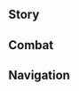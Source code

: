 {{CharacterTabs}}
{{LanguageTabs}}

==Story==
{{VO/Story
|character              = Yaoyao
|language               = ko
|name                   = 요요

<!--Hello-->
|vo_01_01_title         = 첫 만남…
|vo_01_01_subtitle      = Hello
|vo_01_01_file          = VO_{language}{character} Hello.ogg
|vo_01_01_tx            = 잘 부탁해, 난 요요야. 운 좋게 사부님을 만나 가진낭시진군님의 제자가 되었어. 여행하다 힘든 게 있으면 날 불러줘! 참, 나한테 무완자 튀김이 있는데 좀 먹어봐! 하지만 많이 먹으면 안 돼. 기름진 걸 많이 먹으면 몸에 부담이 되니까. 혹시 모자라면 깨끗하게 씻은 무랑 식초도 챙겼으니까 무채무침을 해줄게
|vo_01_01_rm            = Jal butakhae, nan Yoyoya. Un joke sabunimeul manna Gajinnangsijingunnim-ui jejaga doeeosseo. Yeohaenghada himdeun ge isseumyeon nal bulleojwo! Cham, nahante muwanja twigimi inneunde jom meogeobwa! Hajiman mani meogeumyeon an dwae. Gireumjin geol mani meogeumyeon mome budami doenikka. Hoksi mojaramyeon kkaekkeuthage sisseun murang sikchodo chaenggyeosseunikka muchaemuchimeul haejulkke
|vo_01_01_tl            = Please take care of me well, I'm Yaoyao. Luckily, I met master and became Streetward Rambler's disciple. Call me if there are any hardships during your journey! Oh, I have some Fried Radish Balls with me, do try them! But you shouldn't eat too much. If you eat too much oily food, it stresses your body. If it's not enough, I also have cleanly washed radishes and vinegar, I'll make you seasoned shredded radishes.

<!--Chats-->
|vo_02_01_title         = 잡담・도리
|vo_02_01_subtitle      = Chat: Proverbs
|vo_02_01_file          = VO_{language}{character} Chat - Proverbs.ogg
|vo_02_01_tx            = 「반복되는 내일, 내일은 얼마나 많이 있는가…」 아무튼 빨리 움직이자
|vo_02_01_rm            = "Banbokdoeneun naeil, naeireun eolmana mani inneunga..." Amuteun ppalli umjigija
|vo_02_01_tl            = "Repeated tomorrow, how many tomorrows are there..." Anyways, let's move quickly.

|vo_02_02_title         = 잡담・참견
|vo_02_02_subtitle      = Chat: Join In the Fun
|vo_02_02_file          = VO_{language}{character} Chat - Join In the Fun.ogg
|vo_02_02_tx            = 저기서 뭔가 움직이는 것 같은데, 몰래 보고 오면 괜찮겠지!
|vo_02_02_rm            = Jeogiseo mwonga umjigineun geot gateunde, mollae bogo omyeon gwaenchanketji!
|vo_02_02_tl            = It seems like something is moving there, it would be alright if I see it in secret, right!

|vo_02_03_title         = 잡담・선인의 도
|vo_02_03_subtitle      = Chat: Adepti-Seeking
|vo_02_03_file          = VO_{language}{character} Chat - Adepti-Seeking.ogg
|vo_02_03_tx            = 이상하네. 왜 다들 자꾸 선인에 관해 묻는 거야? 선인은 어디에나 있잖아?
|vo_02_03_rm            = Isanghane. Wae dadeul jakku Seonine gwanhae munneun geoya? Seonineun eodiena itjana?
|vo_02_03_tl            = Weird. Why does everyone ask me about Adepti? Adepti are everywhere, aren't they?

<!--Weather-->
|vo_03_01_title         = 비가 올 때…
|vo_03_01_subtitle      = When It Rains
|vo_03_01_file          = VO_{language}{character} When It Rains.ogg
|vo_03_01_tx            = 들어봐, 개구리 우는 소리가 꼭 빗소리에 반주를 넣는 것 같지 않아? 개굴개굴개굴~
|vo_03_01_rm            = Deureobwa, gaeguri uneun soriga kkok bissorie banjureul neonneun geot gachi ana? Gaegulgaegulgaegul~
|vo_03_01_tl            = Listen, isn't the sound of frogs ribbiting like including accompaniment to the rain sounds? Ribbit ribbit ribbit~

|vo_03_02_title         = 번개가 칠 때…
|vo_03_02_subtitle      = When Thunder Strikes
|vo_03_02_file          = VO_{language}{character} When Thunder Strikes.ogg
|vo_03_02_tx            = 으, 으악! 내, 내가 귀를 막아줄게. 무서우면 내 손을 꼭 잡아
|vo_03_02_rm            = Eu, euak! Nae, naega gwireul magajulkke. Museoumyeon nae soneul kkok jaba
|vo_03_02_tl            = A, ah! I, I'll cover your ears. If you're scared, hold my hand tightly.

|vo_03_03_title         = 눈이 올 때…
|vo_03_03_subtitle      = When It Snows
|vo_03_03_file          = VO_{language}{character} When It Snows.ogg
|vo_03_03_tx            = 눈이 온다~! 우선 털외투, 두꺼운 모자랑 목도리를 입어. 자, 장갑도 잘 챙겼으면 이제 가서 눈사람 만들자!
|vo_03_03_rm            = Nuni onda~! Useon teoroetu, dukkeoun mojarang mokdorireul ibeo. Ja, janggapdo jal chaenggyeosseumyeon ije gaseo nunsaram mandeulja!
|vo_03_03_tl            = It's snowing~! First, put on a fur coat, a thick hat, and a scarf. Now, if you packed your gloves as well, let's go and make snowmans now!

|vo_03_04_title         = 햇살이 좋을 때…
|vo_03_04_subtitle      = When the Sun Is Out
|vo_03_04_file          = VO_{language}{character} When the Sun Is Out.ogg
|vo_03_04_tx            = 날씨가 좋네. 우리 리월항 부두로 가보자
|vo_03_04_rm            = Nalssiga jonne. Uri Riwolhang buduro gaboja
|vo_03_04_tl            = The weather is good. Let's go to the Liyue Harbor docks.

|vo_03_05_title         = 강풍이 불 때…
|vo_03_05_subtitle      = When the Wind Is Blowing
|vo_03_05_file          = VO_{language}{character} When the Wind Is Blowing.ogg
|vo_03_05_tx            = 바람에 날아가지 않게 조심해
|vo_03_05_rm            = Barame naragaji anke josimhae
|vo_03_05_tl            = Be careful not to be flown away by the wind.

<!--Greetings-->
|vo_04_01_title         = 아침 인사…
|vo_04_01_subtitle      = Good Morning
|vo_04_01_file          = VO_{language}{character} Good Morning.ogg
|vo_04_01_tx            = 일어날 시간이야~ 아침 다 차렸으니까 서두르… 어, 어? 좀 더 잔다고? 그래, 그럼 5분만 더 자는 거야? 5분 뒤에 다시 깨워줄게~ 에고, 이럴 줄 알았으면 일찍 자라고 할걸…
|vo_04_01_rm            = Ireonal siganiya~ Achim da charyeosseunikka seodureu... Eo, eo? Jom deo jandago? Geurae, geureom obunman deo janeun geoya? Obun dwie dasi kkaewojulkke~ Ego, ireol jul arasseumyeon iljjik jarago halgeol...
|vo_04_01_tl            = It's time to wake up~ I prepared breakfast, so hurr... Huh, huh? You're sleeping a bit more? Okay, then sleep for five more minutes, alright? I'll wake you up again after five minutes~ Sigh, I should have told you to sleep early...

|vo_04_02_title         = 점심 인사…
|vo_04_02_subtitle      = Good Afternoon
|vo_04_02_file          = VO_{language}{character} Good Afternoon.ogg
|vo_04_02_tx            = 명심해~ 점심 먹은 뒤에는 바로 누워서 낮잠 자지 마. 바로 일어나서 모험하는 것도 안 돼. 다 소화에 안 좋거든
|vo_04_02_rm            = Myeongsimhae~ Jeomsim meogeun dwieneun baro nuwoseo najjam jaji ma. Baro ireonaseo moheomhaneun geotto an dwae. Da sohwa'e an jokeodeun
|vo_04_02_tl            = Remember~ Don't go straight into a nap after you eat lunch. You also can't just stand up and go adventuring. They're all not good for digestion.

|vo_04_03_title         = 저녁 인사…
|vo_04_03_subtitle      = Good Evening
|vo_04_03_file          = VO_{language}{character} Good Evening.ogg
|vo_04_03_tx            = 어? 이렇게 늦은 시간에 나가려고? 음… 언제 돌아올 거야? 늦었으니까 조심해야 해~
|vo_04_03_rm            = Eo? Ireoke neujeun sigane nagaryeogo? Eum... eonje doraol geoya? Neujeosseunikka josimhaeya hae~
|vo_04_03_tl            = Huh? You're heading outside this late? Hmm... when are you going to return? It's late, so be careful~

|vo_04_04_title         = 굿나잇…
|vo_04_04_subtitle      = Good Night
|vo_04_04_file          = VO_{language}{character} Good Night.ogg
|vo_04_04_tx            = 잠자리 동화가… 저번에… 어, 어디까지 했더라…. 옛날부터… 삼안오현 선인이, 리월을 지키고 있었는데, 그, 그중… 쿨쿨…
|vo_04_04_rm            = Jamjari donghwaga... jeobeone... eo, eodikkaji haetteora... Yennalbuteo... samanohyeon seonini, Riworeul jikigo isseonneunde, geu, geujung... kulkul...
|vo_04_04_tl            = The bedtime fairy tale... last time... w, where were we... From a long time ago, the Adepti, prepared Liyue, a, and between... Zzz...

<!--About-->
|vo_05_01_title         = 요요 자신에 대해・리월 부두
|vo_05_01_subtitle      = About {character}: The Liyue Docks
|vo_05_01_file          = VO_{language}{character} About {character} - The Liyue Docks.ogg
|vo_05_01_tx            = 그거 알아? 리월항의 부두에는 항상 사람이 넘쳐서 시끌벅적해! 나뭇잎 떨어지는 소리도 들리는 우리 집이랑은 차원이 다르다니까! 그래서 난 시간 날 때마다 부두로 가. 새로 온 배, 따끈따끈한 소식… 그리고 새로운 장난감도 있거든!
|vo_05_01_rm            = Geugeo ara? Riwolhang-ui budueneun hangsang sarami neomchyeoseo sikkeulbeokjeokhae! Namunnip tteoreojineun sorido deullineun uri jibirang'eun chawoni dareudanikka! Geuraeseo nan sigan nal ttaemada buduro ga. Saero on bae, ttakkeunttakkeunhan sosik... geurigo saeroun jangnangamdo ikkeodeun!
|vo_05_01_tl            = Do you know this? In the ports of Liyue Harbor, it's always loud because there are a lot of people around! It's very different from our home where you can even hear leaves falling! So I go to the port whenever I have time. New ships, new news... and there are new toys, too!

|vo_05_02_title         = 요요 자신에 대해・풍족한 의식주
|vo_05_02_friendship    = 4
|vo_05_02_subtitle      = About {character}: Eat Up, Wrap Up
|vo_05_02_file          = VO_{language}{character} About {character} - Eat Up, Wrap Up.ogg
|vo_05_02_tx            = 「재산이 풍족해야 예절을 알고, 먹고 입는 걱정이 없어야 영광과 치욕을 안다」라는 건, 밖에서도 밥을 잘 챙겨 먹고, 옷도 따뜻하게 입고… 어, 어? 그런 뜻이 아니라고? 그럼 무슨 뜻이야?
|vo_05_02_rm            = "Jaesani pungjokhaeya yejeoreul algo, meokko imneun geokjeong'i eopsseoya yeonggwanggwa chiyogeul anda"raneun geon, bakkeseodo babeul jal chaenggyeo meokko, otto ttatteutage ipkko... Eo, eo? Geureon tteusi anirago? Geureom museun tteusiya?
|vo_05_02_tl            = "People know etiquette when they are wealthy, and they know glory and humiliation when there is no worry to eating and wearing clothes" is that, you should eat well outside, and wear warm clothes... huh, huh? It doesn't mean that? Then what does it mean?

<!--About Us-->
<!--The following two lines are currently mistranslated in EN. Based on the CN text, these are supposed to have the prefix "About Us" instead of "About Yaoyao." The filenames currently reflect this to avoid further file moving down the line, please leave as is.-->
|vo_06_01_title         = 우리에 대해・창 연습
|vo_06_01_subtitle      = About Us: Polearm Training
|vo_06_01_file          = VO_{language}{character} About Us - Polearm Training.ogg
|vo_06_01_tx            = 내가 게으른 게 아니라, 창이 너무 길고 무거워서 연습이 힘든 거야…. 그래도 사부님이 엄격하지 않아서 다행이지, 헤헤
|vo_06_01_rm            = Naega geeureun ge anira, chang'i neomu gilgo mugeowoseo yeonseubi hindeun geoya... Geuraedo sabunimi eomgyeokhaji anaseo dahaeng'iji, hehe
|vo_06_01_tl            = I'm not lazy, it's just hard to practice because polearms are too long and heavy... But it's a relief that master isn't too strict, hehe.

|vo_06_02_title         = 우리에 대해・걱정
|vo_06_02_friendship    = 6
|vo_06_02_subtitle      = About Us: Worries
|vo_06_02_file          = VO_{language}{character} About Us - Worries.ogg
|vo_06_02_tx            = 밥은 제때 챙겨 먹고 있어? 날이 추운데 옷은 따뜻하게 입었어? 모험할 땐 위험하지 않았어? 다치진 않았고? 아니다, 그냥 날 데려가. 야외에서 먹고 잔다니까 마음이 안 놓여
|vo_06_02_rm            = Babeun jettae chaenggyeo meokko isseo? Nari chuunde oseun ttatteutage ibeosseo? Moheomhal ttaen wiheomhaji anasseo? Dachijin anakko? Anida, geunyang nal deryeo ga. Yaoeeseo meokko jandanikka maeumi an noyeo
|vo_06_02_tl            = Are you eating at the right time? Did you wear warm clothes in this cold weather? Wasn't it dangerous while adventuring? Not hurt? No, just take me with you. I can't be relieved as I heard you eat and sleep outdoors.

<!--Miscellany I-->
|vo_07_01_title         = 「신의 눈」에 대해…
|vo_07_01_friendship    = 4
|vo_07_01_subtitle      = About the [[Vision]]
|vo_07_01_file          = VO_{language}{character} About the Vision.ogg
|vo_07_01_tx            = 내 사부님은 삼안오현 선인이야! 사부님은 신의 눈이 신의 인정을 받은 거라는데, 난 아무것도 안 했거든? 그래서 신님한테 이유를 묻고 싶어!
|vo_07_01_rm            = Nae sabunimeun Samanohyeon Seoniniya! Sabunimeun Sin-ui Nuni sin-ui injeong'eul badeun georaneunde, nan amugeotto an haekkeodeun? Geuraeseo sinnimhante iyureul mukko sipeo!
|vo_07_01_tl            = My master is an Adeptus! Master said that a Vision tells you that you've been acknowledged by God, but I did nothing, you know? So I want to ask the reason to God!

|vo_07_02_title         = 하고 싶은 이야기…
|vo_07_02_subtitle      = Something to Share
|vo_07_02_file          = VO_{language}{character} Something to Share.ogg
|vo_07_02_tx            = 오셀? 바닷속에 있는 엄청 큰 운래 문어 말하는 거야? 아니! 내가 먹고 싶다는 게 아니라, 그냥… 먹으려면 꼭 잘 구워서 먹으라구…. 그! 꼭 구우라는 건 아닌데, 단지… 단지 구워 먹으면 맛있을 것 같아서…
|vo_07_02_rm            = Osel? Badassoge inneun eomcheong keun unrae muneo malhaneun geoya? Ani! Naega meokko sipdaneun ge anira, geunyang... meogeuryeomyeon kkok jal guwoseo meogeuragu... Geu! Kkok guuraneun geon aninde, danji... danji guwo meogeumyeon masisseul geot gataseo...
|vo_07_02_tl            = Osial? The very big Cloud Octopus under the sea? No! Not that I want to eat it, just... if you want to eat it, roast it well... You know! You don't have to necessarily roast it, just... just that it seems delicious if roasted...

|vo_07_03_title         = 흥미있는 일…
|vo_07_03_subtitle      = Interesting Things
|vo_07_03_file          = VO_{language}{character} Interesting Things.ogg
|vo_07_03_tx            = 난 참새가 좋아. 치치한테 놀러 갈 때마다 보곤 하는데, 난 참새랑도 인사하거든! 짹짹짹♪~ 맞았어, 정말 똑똑하구나? 좋은 아침이란 뜻 맞아
|vo_07_03_rm            = Nan chamsaega joa. Qiqihange nolleo gal ttaemada bogon haneunde, nan chamsaerangdo insahageodeun! Jjaekjjaekjjaek♪~ Majasseo, jeongmal ttokttokhaguna? Joeun achimiran tteut maja
|vo_07_03_tl            = I like sparrows. I see them every time I go and play with Qiqi, I also say hello to sparrows! Chirp chirp chirp♪~ You're right, you're really smart, you know? It does mean good morning.

<!--About Others-->
|vo_08_01_title         = 향릉에 대해…
|vo_08_01_friendship    = 4
|vo_08_01_subtitle      = About [[Xiangling]]
|vo_08_01_file          = VO_{language}{character} About Xiangling.ogg
|vo_08_01_tx            = 선배가 요즘… 이상한 식자재를 찾으러 가진 않았어? 저번에 운래 문어를 생으로 먹겠다고 해서 걱정했거든. 배탈 나면 어떡해? 백 선생님의 약도 안 먹으면서… 사부님이랑 겨우 말리긴 했지만, 또 다른 위험한 식자재를 눈독 들일까 걱정이야, 어휴…
|vo_08_01_tl            = Didn't she... went to find weird ingredients these days? I was worried about her because she said she would eat the Cloud Octopus raw last time. What if she gets a stomachache? She doesn't even eat Mr. Bai's medicine... I barely stopped her with master, but I'm worried she'll try another dangerous ingredient, phew...

|vo_08_02_title         = 치치에 대해・좋은 친구
|vo_08_02_friendship    = 4
|vo_08_02_subtitle      = About [[Qiqi]]: Friends
|vo_08_02_file          = VO_{language}{character} About Qiqi - Friends.ogg
|vo_08_02_tx            = 치치는 최고의 친구야! 가끔 날 잊어버리기도 하지만, 고의가 아니란 걸 알아. 메모를 보라고 하면 금방 떠올리거든
|vo_08_02_tl            = Qiqi is the best friend! She sometimes forgets me, but I know it's not on purpose. She remembers quickly when I tell her to look at the memo.

|vo_08_03_title         = 치치에 대해・평생
|vo_08_03_friendship    = 4
|vo_08_03_subtitle      = About [[Qiqi]]: Forever
|vo_08_03_file          = VO_{language}{character} About Qiqi - Forever.ogg
|vo_08_03_tx            = 실은 나도 몰래 백 선생님께 치치를 치료할 수 있냐고 물어봤는데…. 응… 괜찮아. 평생 떠올려줘야 한다고 해도 난 좋아
|vo_08_03_tl            = Actually, I also secretly asked Mr. Bai if Qiqi could be cured... Mhm... it's okay. Even though I need to remind her forever, it's alright.

|vo_08_04_title         = 백출에 대해…
|vo_08_04_friendship    = 4
|vo_08_04_subtitle      = About [[Baizhu]]
|vo_08_04_file          = VO_{language}{character} About Baizhu.ogg
|vo_08_04_tx            = 백 선생님의 처방은 정말 효과가 좋아. 쓰긴 쓴데 이게 「입에 쓴 약이 병에는 좋다」겠지! 이해해! 엇, 넌 쓴 거 싫어해? 걱정하지 마, 여기 대추 꿀 절임이 있으니까 약 먹고 하나 먹으면 돼
|vo_08_04_tl            = Mr. Bai's prescriptions are very effective. It's very bitter, but it must be "No pains, no gains"! I understand! Huh, you don't like bitter taste? Don't worry, here is jujube honey pickles, you can have one after taking your medicine.

|vo_08_05_title         = 감우에 대해…
|vo_08_05_friendship    = 4
|vo_08_05_subtitle      = About [[Ganyu]]
|vo_08_05_file          = VO_{language}{character} About Ganyu.ogg
|vo_08_05_tx            = 감우 언니는 언제나 일이 많아. 저번에는 피곤해서 풀밭에 엎드려 잠들었다고 들었는데, 너무 걱정돼! 아니면… 「돌발 검사」를 해볼까? 언니가 몸을 제대로 챙기는지 확인하는 거야! 아… 잠깐만, 우선 감우 언니가 좋아하는 풀이랑 꽃부터 챙길게…
|vo_08_05_tl            = Ganyu always has lots of work. I heard that she slept on the grass because she was tired, I'm so worried about her! Or... shall I do a "Sudden Inspection"? It's checking if she takes care of her body well! Ah... wait a minute, I'll first get the grass and flowers Ganyu likes...

|vo_08_06_title         = 각청에 대해…
|vo_08_06_friendship    = 4
|vo_08_06_subtitle      = About [[Keqing]]
|vo_08_06_file          = VO_{language}{character} About Keqing.ogg
|vo_08_06_tx            = 각청 언니는 세심하고 꼼꼼해. 명절 때마다 사부님께 인사하러 오는데, 이게 바로 「스승의 그림자도 밟지 않는다」겠지? 아니면 「박문약례」가 어울리려나? …아무튼 나도 각청 언니를 본받아야지!
|vo_08_06_tl            = Keqing is meticulous and precise. She always comes to say hello to master whenever holidays come, this must be "One shall not step over their master's shadow", right? Or does "Studying widely and observing good manners" fit better? ...Anyways, I should emulate Keqing, too!

|vo_08_07_title         = 운근에 대해…
|vo_08_07_friendship    = 4
|vo_08_07_subtitle      = About [[Yun Jin]]
|vo_08_07_file          = VO_{language}{character} About Yun Jin.ogg
|vo_08_07_tx            = 운근 언니는 창술이 정말 뛰어나. 게다가 리월극도 인기가 많아서 사부님이랑 종종 보러 가기도 하지. 운근 언니가 무대에 오르면 관중석이 꽉꽉 차서 정말 문전성시라니까…. 근, 근데… 언니가 부르는 가사는 무슨 뜻일까?
|vo_08_07_tl            = Yun Jin has excellent spearmanship. Also, her Liyue plays are popular that I often go and see themwith master. Whenever Yun Jin is on stage, the stands are so full that there are a constant stream of visitors... By, by the way... what does the lyrics she sings mean?

|vo_08_08_title         = 북두에 대해…
|vo_08_08_friendship    = 4
|vo_08_08_subtitle      = About [[Beidou]]
|vo_08_08_file          = VO_{language}{character} About Beidou.ogg
|vo_08_08_tx            = 북두 언니의 배는 멋있어~ 감우 언니랑 배에 오르지 않기로 약속해서 그렇지, 벌써 어디에 잠자리를 꾸릴지까지 생각해 놨다구
|vo_08_08_tl            = Beidou's ship is so cool~ It's only because I promised to Ganyu not to board the ship, I already thought of where to sleep.

|vo_08_09_title         = 신학에 대해…
|vo_08_09_friendship    = 4
|vo_08_09_quest         = The Crane Returns on the Wind
|vo_08_09_subtitle      = About [[Shenhe]]
|vo_08_09_file          = VO_{language}{character} About Shenhe.ogg
|vo_08_09_tx            = 신학 언니는 몇 년 동안 속세를 멀리했다가 모처럼 리월항으로 돌아온 거라 적응이 어려운 부분이 많을 거야. 나도 감우 언니를 도와서 같이 챙겨주고 싶은데… 어떻게 말해야 편안해할까?
|vo_08_09_tl            = There must be a lot of things that are hard to adapt to because Shenhe returned to Liyue Harbor after a long time after staying away from the world for a few years. I also want to help Ganyu and take care of her... What should I say to make Shenhe feel comfortable?

|vo_08_10_title         = 연비에 대해…
|vo_08_10_friendship    = 4
|vo_08_10_subtitle      = About [[Yanfei]]
|vo_08_10_file          = VO_{language}{character} About Yanfei.ogg
|vo_08_10_tx            = 연비 언니한테는 두꺼운 법전 한 권이 있는데, 휴가 때 사부님을 뵈러 올 때도 늘 챙겨오더라니까~ 그 무겁고 어려운 걸 계속 가지고 다니면서 읽는다니, 정말 대단해…
|vo_08_10_tl            = Yanfei has a thick law book, she always keeps it even when she comes to meet master in her vacation~ It's incredible of her to keep and read that heavy and difficult thing...

<!--More About-->
|vo_09_01_title         = 요요에 대해 알기・첫 번째
|vo_09_01_subtitle      = More About {character}: I
|vo_09_01_file          = VO_{language}{character} More About {character} - 01.ogg
|vo_09_01_tx            = 내 출신? 우리 부모님은 산에 은거하셔. 음, 따지자면 난 경책 산장 사람이겠지
|vo_09_01_tl            = My home? My parents live a secluded life in the mountains. Hmm, so to speak, I must be a Qingce Village person.

|vo_09_02_title         = 요요에 대해 알기・두 번째
|vo_09_02_friendship    = 3
|vo_09_02_subtitle      = More About {character}: II
|vo_09_02_file          = VO_{language}{character} More About {character} - 02.ogg
|vo_09_02_tx            = 우리 집은 귀한 약초를 재배하면서 생활하는데, 부모님은 바쁘실 때 집안일이나 식사도 잊어버리실 때가 있어…. 어휴, 그래서야 되겠냐구! 그러니 내가 잘 챙겨야 해
|vo_09_02_tl            = My family grows precious herbs, but my parents forget about housework and meals when they are busy.... That's no good! That's why I have to take care of them.

|vo_09_03_title         = 요요에 대해 알기・세 번째
|vo_09_03_friendship    = 4
|vo_09_03_subtitle      = More About {character}: III
|vo_09_03_file          = VO_{language}{character} More About {character} - 03.ogg
|vo_09_03_tx            = 어렸을 때부터 산에서 자라서 동식물하고는 다 친해! 아, 참새랑 얘기하고 싶지 않아? 내가 대신 말도 전해줄 수 있어. 같이 가자, 재밌을 거야~ 우선 참새에게 줄 선물로 쌀부터 준비하면 돼!
|vo_09_03_tl            = I grew up in the mountains since I was young, so I'm close to all animals and plants! Oh, won't you like to talk to sparrows? I can even deliver words for you. Let's go together, it'll be fun~ First, prepare rice as a gift for the sparrow!

|vo_09_04_title         = 요요에 대해 알기・네 번째
|vo_09_04_friendship    = 5
|vo_09_04_subtitle      = More About {character}: IV
|vo_09_04_file          = VO_{language}{character} More About {character} - 04.ogg
|vo_09_04_tx            = 리월은 어디든 다 선인이야. 내가 다 봤는걸! 류운 아줌마, 리수 아저씨…. 난 류운 아줌마가 제일 좋아! 재밌는 선인의 물건을 선물해 주시면서 사용법도 자세히 알려주시거든!
|vo_09_04_tl            = There are Adepti everywhere in Liyue. I saw them all! Ms Cloud Retainer, Mr Mountain Shaper... I like Ms Cloud Retainer the most! She gifts me fun items from the Adepti, and tells me the instructions in detail!

|vo_09_05_title         = 요요에 대해 알기・다섯 번째
|vo_09_05_friendship    = 6
|vo_09_05_subtitle      = More About {character}: V
|vo_09_05_file          = VO_{language}{character} More About {character} - 05.ogg
|vo_09_05_tx            = 사부님을 만났을 때, 나에게 선연이 있다면서 제자로 거둬주셨어. 사실 선연이 뭔지 아직도 모르겠거든? 다만 모두랑 함께 지내면서, 사부님이 들려주시는 이야기를 듣고, 선배랑 게으름도 피우고… 그리고 리월항 사람들에게 도움이 될 수 있어서 난 만족해!
|vo_09_05_tl            = When I met Master, she collected me as a disciple, saying that I had ties to Adepti. I still don't know what the tie is, you know? But while staying with everyone, listening to Master's story, and being lazy with my seniors... And I'm satisfied that I can be of help to the people of Liyue Harbor!

<!--Miscellany II-->
|vo_10_01_title         = 요요의 취미…
|vo_10_01_subtitle      = {character}'s Hobbies
|vo_10_01_file          = VO_{language}{character} Hobbies.ogg
|vo_10_01_tx            = 좋은 시간은 짧고, 아름다운 건 만나기 힘들구나! 재밌는 일이 있다면 꼭 가봐야겠지…. 내가 도울 수 있는 일이 있을지도 모르니까. 그치?
|vo_10_01_tl            = Good times are short, and beautiful things are hard to meet! If there's anything fun, I'll have to go.... There might be something I can do to help, you know?

|vo_10_02_title         = 요요의 고민…
|vo_10_02_subtitle      = {character}'s Troubles
|vo_10_02_file          = VO_{language}{character} Troubles.ogg
|vo_10_02_tx            = 아이고 아이고… 창술 연습은 정말 따분하다니까…. 월계랑 놀면서 잠깐 쉬어야겠다…
|vo_10_02_tl            = Oh dear... Practicing spearmanship is really boring.. I'm going to play with Yuegui and take a short break...

|vo_10_03_title         = 좋아하는 음식…
|vo_10_03_subtitle      = Favorite Food
|vo_10_03_file          = VO_{language}{character} Favorite Food.ogg
|vo_10_03_tx            = 경책 가정식이나 흥얼채, 생선전골… 이런 리월 현지의 요리는 맛도 좋고 따뜻한 분위기도 느낄 수 있어. 응? 너도 좋아한다고? 잘됐다. 그럼 다음에 우리 집에 와서 먹어, 내가 실력 발휘해줄게! 걱정 마. 선배의 요리도 도운 적 있는 훌륭한 「후기지수」니까!
|vo_10_03_tl            = Qingce stir fries, Come and get its, Boiled fish...Those kinds of Liyue local cuisine can make you feel the warm atmosphere and delicious taste. Huh? You like it, too? That's good. Then come to our home next time and eat, I'll show you my skills! Don't worry. I'm a great junior who also helped her senior's cooking!

|vo_10_04_title         = 싫어하는 음식…
|vo_10_04_subtitle      = Least Favorite Food
|vo_10_04_file          = VO_{language}{character} Least Favorite Food.ogg
|vo_10_04_tx            = 한번은 신학 언니가 청심을 너무 많이 먹어서 며칠 동안 몸이 허해진 거야! 요요는 건강을 생각해서 청심을 생으로 먹지 않는데 말이야. 응? 그걸 어떻게 알았냐고? 류운 아줌마가 알려줬지!
|vo_10_04_tl            = One day, Shenhe ate too much Qingxin that her body became weak for a few days! Yaoyao never eats Qingxin raw because she thinks of her health. Hmm? How did I know that? Ms Cloud Retainer told me!

<!--Receiving a Gift-->
|vo_11_01_title         = 선물 획득・첫 번째
|vo_11_01_subtitle      = Receiving a Gift: I
|vo_11_01_file          = VO_{language}{character} Receiving a Gift - 01.ogg
|vo_11_01_tx            = 너무 맛있어! 선배의 요리 솜씨랑 「막역지간」인데? 아니지, 「막상막하」였지! 이런 실수를 하다니, 정말 「유구무언」이야, 헤헤
|vo_11_01_tl            = It's so delicious! "Great friends" with senior's cooking skills, you know? Ah, wait, it was "Well-matched"! Making a mistake like this, there is "No excuse to offer", hehe.

|vo_11_02_title         = 선물 획득・두 번째
|vo_11_02_subtitle      = Receiving a Gift: II
|vo_11_02_file          = VO_{language}{character} Receiving a Gift - 02.ogg
|vo_11_02_tx            = 맛있네! 다음에 요리할 땐 나도 불러줘, 내가 도와줄게
|vo_11_02_tl            = It's delicious! Next time you cook, call me, I'll help.

|vo_11_03_title         = 선물 획득・세 번째
|vo_11_03_subtitle      = Receiving a Gift: III
|vo_11_03_file          = VO_{language}{character} Receiving a Gift - 03.ogg
|vo_11_03_tx            = …으, 평소에 이런 걸 먹는 거야? 그냥 내가 해줄게! 밥을 제대로 먹어야 모험도 잘하지. 그러다 몸이 축나면 어쩌려고…
|vo_11_03_tl            = ...Ugh, you eat those in your daily life? I'll cook your food! You have to eat properly to adventure well. What are you going to do if your body gets tired...

<!--Birthday-->
|vo_12_01_title         = 생일…
|vo_12_01_subtitle      = Birthday
|vo_12_01_file          = VO_{language}{character} Birthday.ogg
|vo_12_01_tx            = 오늘은 네 생일이니까, 풍습에 따라 장수면을 먹어야 해. 선배한테 배운 끊어지지 않는 긴 면에 아주 아주 둥근 달걀도 넣었어! 헤헤, 어서 따라와, 따뜻할 때 먹어야지. 새해에도 네가 건강하고 행복했으면 좋겠어
|vo_12_01_tl            = Today is your birthday, so you should eat Long Life Noodles according to customs. I even put a very, very round egg in the long noodles that never gets cut that I learned from my senior! Hehe, come on, eat while it's warm. I hope you are healthy and happy in the new year, too.

<!--Feelings About Ascension-->
|vo_13_01_title         = 돌파의 느낌・기
|vo_13_01_ascension     = 1
|vo_13_01_subtitle      = Feelings About Ascension: Intro
|vo_13_01_file          = VO_{language}{character} Feelings About Ascension -  01.ogg
|vo_13_01_tx            = 어라? 창이 왜 가벼워졌지? 이참에 좀 더 짧아지면 더 좋을 텐데…
|vo_13_01_tl            = Huh? Why did the spear get lighter? It would be better for it to get shorter...

|vo_13_02_title         = 돌파의 느낌・승
|vo_13_02_ascension     = 2
|vo_13_02_subtitle      = Feelings About Ascension: Building Up
|vo_13_02_file          = VO_{language}{character} Feelings About Ascension -  02.ogg
|vo_13_02_tx            = 와, 이젠 선배의 창을 들 수 있을지도 모르겠어! 이 소식을 당장 사부님께 알리고 싶다~
|vo_13_02_tl            = Wow, now I might be able to hold senior's spear! I want to tell this news to Master as soon as possible~

|vo_13_03_title         = 돌파의 느낌・전
|vo_13_03_ascension     = 4
|vo_13_03_subtitle      = Feelings About Ascension: Climax
|vo_13_03_file          = VO_{language}{character} Feelings About Ascension -  03.ogg
|vo_13_03_tx            = 사람들이 말하는 「근면성실」이 이런 느낌이겠지? 응? 왜 그런 눈으로 보는 거야…?
|vo_13_03_tl            = This is what people call "Hard Work", right? Huh? Why are you looking at me like that...?

|vo_13_04_title         = 돌파의 느낌・결
|vo_13_04_ascension     = 6
|vo_13_04_subtitle      = Feelings About Ascension: Conclusion
|vo_13_04_file          = VO_{language}{character} Feelings About Ascension -  04.ogg
|vo_13_04_tx            = 누가 챙겨준다는 게 이런 느낌이구나. 음… 오늘 내가 이렇게 성장할 수 있었던 건 다 네 덕분이야! 오는 정이 있으면 가는 정도 있는 법. 안심해, 내가 널 안전하게 지켜줄게!
|vo_13_04_tl            = This is what it feels like when someone takes care of you. Well... It's all thanks to you that I was able to grow up like this today! If you give affection, you gain affection, too. Don't worry, I'll keep you safe!
}}

==Combat==
{{Combat VO
|character              = Yaoyao
|language               = ko

<!-- Elemental Skill -->
|skill_1_tx             = 가라, 월계!
|skill_1_rm             = Gara, Wolgye!
|skill_1_tl             = Go go, Yuegui!
|skill_2_tx             = 맘대로 움직이면 안 돼!
|skill_2_rm             = Mamdaero umjigimyeon an dwae!
|skill_2_tl             = You shouldn't move by your own!
|skill_3_tx             = 괜찮아, 괜찮아~
|skill_3_rm             = Gwaenchana, gwaenchana~
|skill_3_tl             = It's okay, it's okay~

<!-- Elemental Burst -->
|burst_1_tx             = 준비… 뛰어!
|burst_1_rm             = Junbi... ttwieo!
|burst_1_tl             = Ready... run!
|burst_2_tx             = 아픔아 사라져라~
|burst_2_rm             = Apeuma sarajyeora~
|burst_2_tl             = Stop hurting~
|burst_3_tx             = 월계, 돌진!
|burst_3_rm             = Wolgye, doljin!
|burst_3_tl             = Yuegui, rush!
<!-- Sprint Start -->
|sprint-s_1_file        = Sprint Start 01,Sprint Start 02,Sprint Start 03

<!-- Sprint End -->
|sprint-e_1_file        = 

<!-- Deploying Wind Glider -->
|glider_1_file          = Deploying Wind Glider 01,Deploying Wind Glider 02,Deploying Wind Glider 03

<!-- Opening Treasure Chest -->
|chest_1_tx             = 흘린 거 없게 잘 챙겨!
|chest_1_rm             = Heullin geo eopkke jal chaenggyeo!
|chest_1_tl             = Take care of those well not to spill anything!
|chest_2_tx             = 다 잘 정리했어. 자
|chest_2_rm             = Da jal jeongrihaesseo. Ja
|chest_2_tl             = I organized all of them well. Here.
|chest_3_tx             = 와! 며칠은 쓸 수 있겠어
|chest_3_rm             = Wa! Myeochireun sseul su itgesseo
|chest_3_tl             = Wow! I could use them for a few days.

<!-- Low HP -->
|low-hp_1_tx            = 안 돼, 힘들어…
|low-hp_1_rm            = An dwae, himdeureo...
|low-hp_1_tl            = No, I'm so exhausted...
|low-hp_2_tx            = 버텨야 해…
|low-hp_2_rm            = Beotyeoya hae...
|low-hp_2_tl            = I need to hold up...
|low-hp_3_tx            = 괜찮아, 난 할 수 있어…
|low-hp_3_rm            = Gwaenchana, nan hal su isseo...
|low-hp_3_tl            = It's alright, I can do it...

<!-- Ally at Low HP -->
|ally-low-hp_1_tx       = 요요가 지켜줄게!
|ally-low-hp_1_rm       = Yoyoga jikyeojulkke!
|ally-low-hp_1_tl       = Yaoyao will protect you!
|ally-low-hp_2_tx       = 목숨은 소중한 거야, 무리하지 마!
|ally-low-hp_2_rm       = Moksumeun sojunghan geoya, murihaji ma!
|ally-low-hp_2_tl       = Your life is precious, don't overexert yourself!

<!-- Fallen -->
|fallen_1_tx            = 더는 모두를 챙겨줄 수 없어…
|fallen_1_rm            = Deoneun modureul chaenggyeojul su eopsseo...
|fallen_1_tl            = I can't take care of everyone anymore...
|fallen_2_tx            = 사부님께… 면목이 없어…
|fallen_2_rm            = Sabunimkke... Myeonmogi eopsseo...
|fallen_2_tl            = Master... I'm ashamed...
|fallen_3_tx            = 창이 무겁고… 머리도 무거워…
|fallen_3_rm            = Chang'i mugeopkko... Meorido mugeowo...
|fallen_3_tl            = The spear feels heavy... and my head feels heavy too...

<!-- Light Hit Taken -->
|hit-l_1_file           = Light Hit Taken 02
|hit-l_1_tx             = 아파
|hit-l_1_rm             = Apa
|hit-l_1_tl             = It hurts.
|hit-l_2_file           = Light Hit Taken 01,Light Hit Taken 03,Light Hit Taken 04,Light Hit Taken 05,Light Hit Taken 06

<!-- Heavy Hit Taken -->
|hit-h_1_file           = Heavy Hit Taken 02
|hit-h_1_tx             = 아파 아파…
|hit-h_1_rm             = Apa apa...
|hit-h_1_tl             = It hurts so much...
|hit-h_2_file           = Heavy Hit Taken 01, Heavy Hit Taken 03, Heavy Hit Taken 04, Heavy Hit Taken 05, Heavy Hit Taken 06

<!-- Joining Party-->
|join_1_tx              = 내가 모두를 챙겨줄게
|join_1_rm              = Naega modureul chaenggyeojulkke
|join_1_tl              = I'll take care of everyone.
|join_2_tx              = 내가 앞장설게, 따라와!
|join_2_rm              = Naega apjangseolkke, ttarawa!
|join_2_tl              = I'll take the lead, follow me!
|join_3_tx              = 내가 있으니까 걱정하지 마
|join_3_rm              = Naega isseunikka geokjeonghaji ma
|join_3_tl              = Don't worry, I'm here.

<!-- Character Idles -->
|idle_1_file            = Standby 01,Standby 02

<!-- Light Attack -->
|atk-l_1_file           = Light Attack 01,Light Attack 02,Light Attack 03,Light Attack 04,Light Attack 05,Light Attack 06,Light Attack 07

<!-- Mid Attack -->
|atk-m_1_file           = Mid Attack 01,Mid Attack 02,Mid Attack 03

<!-- Heavy Attack -->
|atk-h_1_file           = Heavy Attack 01,Heavy Attack 02,Heavy Attack 03

<!-- Climbing -->
|climb_1_file           = Climbing 01,Climbing 02,Climbing 03

<!-- Climbing Breath -->
|climb-b_1_file         = Climbing Breath 01,Climbing Breath 02,Climbing Breath 03

<!-- Jumping -->
|jump_1_file            = Jumping 01,Jumping 02,Jumping 03,Jumping 04,Jumping 05
}}

==Navigation==
{{Character Navbox|link type=vo-ko}}